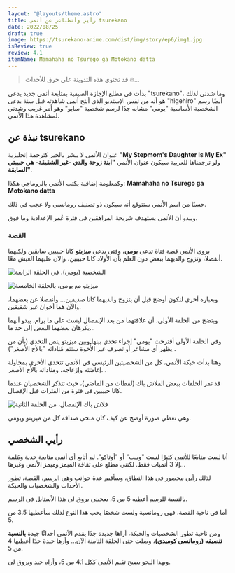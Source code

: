 ```yaml
---
layout: "@layouts/theme.astro"
title: رأيي وأنطباعي عن أنمي tsurekano
date: 2022/08/25
draft: true
image: https://tsurekano-anime.com/dist/img/story/ep6/img1.jpg
isReview: true
review: 4.1
itemName: Mamahaha no Tsurego ga Motokano datta
---
```

> <p data-nosnippet>قد تحتوي هذه التدوينة على حرق للأحداث 🔥...</p>

بدأت في مطلع الإجازة الصيفية بمتابعة أنمي جديد يدعى "tsurekano"، وما شدني لذلك هو أنه من نفس الإستديو
الذي أنتج أنمي شاهدته قبل سنة يدعى "higehiro" 
أيضًا رسم الشخصية الأساسية "يومي" مشابه جدًا لرسم شخصية "سايو" وهو أمر غريب وشدني لمشاهدة هذا الأنمي.
## نبذة عن tsurekano
عنوان الأنمي لا يبشر بالخير كترجمة إنجليزية **"My Stepmom's Daughter Is My Ex"** ولو ترجمناها للعربية سيكون عنوان الأنمي
**"ابنة زوجة والدي  -غير الشقيقة- هي حبيبتي السابقة"**.

وكمعلومة إضافية يكتب الأنمي بالروماجي هكذا: **Mamahaha no Tsurego ga Motokano datta**

حسنًا من اسم الأنمي ستتوقع أنه سيكون ذو تصنيف رومانسي ولا عجب في ذلك.

ويبدو أن الأنمي يستهدف شريحة المراهقين في فترة عُمر الإعدادية وما فوق. 

### القصة 
يروي الأنمي قصة فتاة تدعى **يومي**، وفتى يدعى **ميزيتو** كانا حبيبين سابقين ولكنهما أنفصلا، وتزوج والديهما ببعض دون العلم بأن الأولاد كانا حبيبين، والآن عليهما العيش معًا.

![الشخصية (يومي)، في الحلقة الرابعة](/assests/images/tsurekano-yume-ep4.jpg)

![ميزيتو مع يومي، بالحلقة الخامسة](/assests/images/tsurekano-mizuto-and-yume-ep5.jpg)

وبعبارة أخرى لنكون أوضح قبل أن يتزوج والديهما كانا صديقين...
وأنفصلا عن بعضهما، والآن هما أخوان غير شقيقين.

ويتضح من الحلقة الأولى، أن علاقتهما من بعد الإنفصال ليست على ما يرام، يبدو أنهما يكرهان بعضهما البعض إلى حد ما...

وفي الحلقة الأولى أقترحت "يومي" إجراء تحدي بينها وبين ميزيتو ينص التحدي (بأن من يظهر أي مشاعر أو تصرف غير الأُخوة ستتم مُناداته "بالأخ الأصغر") .

وهنا بدأت حبكة الأنمي، كل من الشخصيتين الرئيسي في الأنمي تتحدى الأخرى بمحاولة إغاضته وإزعاجه، ومناداته بالأخ الأصغر...

قد تمر الحلقات ببعض الفلاش باك (لقطات من الماضي)، حيث تتذكر الشخصيان عندما كانا حبيبين في فترة من الفترات قبل الإفصال.

![فلاش باك الإنفصال، من الحلقة الثانية](/assests/images/separation_shot.jpg)

وهي تعطي صورة أوضح عن كيف كان منحى صداقة كل من ميزيتو ويومي.

## رأيي الشخصي
أنا لست متابعًا للأنمي كثيرًا لست "وييب" أو "أوتاكو". لم أتابع أي أنمي متابعة جدية ومُلمة إلا 3 أنميات فقط. لكنني مطلع على ثقافة الميمز وميمز الأنمي وغيرها...

لذلك رأيي محصور في هذا النطاق، وسأقيم عدة جوانب وهي الرسم، القصة، تطور الأحداث والشخصيات والحبكة.

بالنسبة للرسم أعطيه 5 من 5، يعجبني يروق لي هذا الأستايل في الرسم.

أما في ناحية القصة، فهي رومانسية ولست شخصًا يحب هذا النوع لذلك سأعطيها 3.5 من 5.

ومن ناحية تطور الشخصيات والحبكة، أراها جديدة جدًا يقدم الأنمي أحداثًا جيدة **بالنسبة تنصيفه (رومانسي كوميدي)**، وصلت حتى الحلقة الثامنة الآن... وأرها جيدة جدًا أعطيها 4 من 5.

وبهذا النحو يصبح تقيم الأنمي ككل
4.1 من 5، وأراه جيد ويروق لي.

